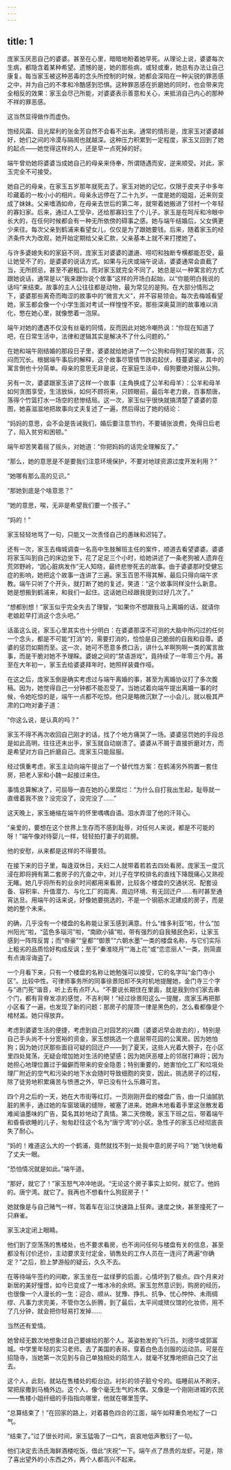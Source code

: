 ```yaml
---
---
---
```

title: 1
---




庞家玉厌恶自己的婆婆。甚至在心里，暗暗地盼着她早死。从理论上说，婆婆每次生病，都隐含着某种希望。遗憾的是，她的那些病，或轻或重，她总有办法让自己康复。每当家玉被这种恶毒的念头所控制的时候，她都会深陷在一种尖锐的罪恶感之中，并为自己的不孝和冷酷感到恐惧。这种罪恶感在折磨她的同时，也会带来完全相反的效果：家玉会尽己所能，对婆婆表示善意和关心，来抵消自己内心的那种不祥的罪恶感。

这当然显得做作而虚伪。

饱经风霜、目光犀利的张金芳自然不会看不出来。通常的情形是，庞家玉对婆婆越好，她们之间的冷漠与隔阂也就越深。这种压力积累到一定程度，家玉又回到了她的起点——她觉得这样的人，还是早一点死掉的好。

端午曾劝她将婆婆当成她自己的母亲来侍奉，所谓随遇而安，逆来顺受。对此，家玉完全不可接受。

她自己的母亲，在家玉五岁那年就死去了。家玉对她的记忆，仅限于皮夹子中多年珍藏着的一枚小小的相片。母亲永远停在了二十九岁。一度是她的姐姐，近来则变成了妹妹。父亲嗜酒如命，在母亲去世后的第二年，就带着她搬进了邻村一个年轻的寡妇家。后来，通过人工受孕，还给那寡妇生了个儿子。家玉是在呵斥和冷眼中长大的，在任何时候都会有一种无所依傍的碍事之感。她与端午结婚后，父女俩更少来往。每次父亲到鹤浦来看望女儿，仅仅是为了跟她要钱。后来，随着家玉的经济条件大为改观，她开始定期给父亲汇款，父亲基本上就不来打搅她了。

与许多婆媳失和的家庭不同，庞家玉对婆婆的邋遢、唠叨和独断专横都能忍受，最让她受不了的，是婆婆的说话方式。如果与元庆或端午说话，婆婆通常会直截了当，无所顾忌，甚至不避粗口。而对家玉就完全不同了。她总是以一种寓言的方式跟她说话，通常是以“我来跟你说个故事”这样的开场白起始，以“你能明白我说的话吗”来结束。故事的主人公往往都是动物，最为常见的是狗。在大部分情形之下，婆婆那些离奇而晦涩的故事中的“微言大义”，并不容易领会。每次去梅城看望她，家玉都会像一个小学生面对考试一样惶惶不安。那些深奥莫测的故事难以消化，憋在她心里，就像憋着一泡尿。

端午对她的遭遇不仅没有丝毫的同情，反而因此对她冷嘲热讽：“你现在知道了吧，在日常生活中，法律和逻辑其实是解决不了什么问题的。”

在她和端午刚结婚的那段日子里，婆婆就给她讲了一个公狗和母狗打架的故事，沉闷而冗长。根据端午事后的解释，这个故事尽管情节跌宕起伏，枝蔓婆娑，其中的寓言倒也十分简单。母亲的意思无非是说，在家庭生活中，母狗要绝对服从公狗。

另有一次，婆婆跟家玉讲了这样一个故事（主角换成了公羊和母羊）：公羊和母羊如何贪图享受，生活放纵，如何不顾将来，只顾眼前，最后年老力衰，百事颓唐，落得个竹篮打水一场空的悲惨结局。这一次，家玉似乎很快就搞清楚了婆婆的意图，她喜滋滋地把故事向丈夫复述了一遍，然后得出了她的结论：

“妈妈的意思，会不会是告诫我们，婚后要注意节约，不要铺张浪费，免得日后老了，陷入贫穷和困顿。”

端午却苦笑着摇了摇头，对她道：“你把妈妈的话完全理解反了。”

“那么，她的意思是不是要我们注意环境保护，不要对地球资源过度开发利用？”

“她哪有那么高的见识。”

“那她到底是个啥意思？”

“她的意思，唉，无非是希望我们要一个孩子。”

“妈的！”

家玉轻轻地骂了一句，只能又一次责怪自己的愚昧和迟钝了。

还有一次，家玉去梅城调查一名高中生肢解班主任的案件，顺道去看望婆婆。婆婆将家玉叫到自己的床边坐下，花了足足三个小时，给她讲述了一条老狗被人遗弃在荒郊野岭，“因心脏病发作”无人知晓，最终悲惨死去的故事。由于婆婆那时受健忘症的影响，她把这个故事一连讲了三遍。家玉百思不得其解，最后只得向端午求教。端午只听了个开头，就打断了她的复述，笑道：“这个故事同样没什么新意。她是想搬到鹤浦来，和我们一起住。这话她已经跟我提到过好几次了。”

“想都别想！”家玉似乎完全失去了理智，“如果你不想跟我马上离婚的话，就请你老娘趁早打消这个念头吧。”

话虽这么说，家玉心里其实也十分明白：在婆婆那深不可测的大脑中所闪过的任何一个念头，都是不可能“打消”的，需要打消的，恰恰是自己脆弱的自我和自尊。婆婆的惩罚如期而至。这一次，她可不愿意多费口舌，讲什么羊啊狗啊一类的寓言故事，而是干脆对她不予理睬。婆媳之间的“禁语游戏”，竟持续了一年零三个月。甚至在大年初一，家玉去给婆婆拜年时，她照样装聋作哑。

在这之后，庞家玉倒是确实考虑过与端午离婚的事，甚至为离婚协议打了多次腹稿。因为，她觉得自己一分钟都不能忍受了。当她试着向端午提出离婚一事的时候，令她吃惊的是，端午一点都不吃惊。他只是略微沉默了一小会儿，就以极其严肃的口吻对妻子道：

“你这么说，是认真的吗？”

家玉不得不再次收回自己刚才的话，找了个地方痛哭了一场。婆婆惩罚她的手段总是如此高明，往往还未出手，家玉就自动崩溃了。婆婆从不屑于直接折磨对方，而是希望对方自己折磨自己。庞家玉只能屈服。

经过慎重考虑，家玉主动向端午提出了一个替代性方案：在鹤浦另外购置一套住房，把老人家和小魏一起接过来住。

事情总算解决了，可屈辱一直在她的心里腐烂：“为什么自打我出生起，耻辱就一直缠着我不放？没完没了，没完没了……”

这天晚上，家玉蜷缩在端午的怀里喁喁自语。泪水弄湿了他的汗背心。

“亲爱的，要想在这个世界上生存而不感到耻辱，对任何人来说，都是不可能的呀！”端午像对待婴儿一样，轻轻拍打妻子的肩膀。

他的安慰，从来都是这样的不得要领。

在接下来的日子里，每逢双休日，夫妇二人就带着若若去四处看房。庞家玉一度沉浸在即将拥有第二套房子的亢奋之中，对儿子在学校排名的直线下降既痛心又熟视无睹。她几乎将所有的业余时间都用来看房，比较各个楼盘的交通状况、配套设备、容积率、升值潜力、与化工厂的距离、周边环境、有无回迁户……有时甚至通宵达旦。用端午的话来说，好像她要挑选的，不是一个钢筋水泥建成的房子，而是她的整个未来。

的确，几乎没有一个楼盘的名称能让家玉感到满意。什么“维多利亚”啦，什么“加州阳光”啦，“蓝色多瑙河”啦，“南欧小镇”啦，带有强烈的自我殖民色彩，让家玉感到一阵阵反胃；而“帝豪”“皇都”“御景”“六朝水墨”一类的楼盘名称，与它们实际上粗劣的品质恰好构成反讽；至于“秦淮晓月”“海上花”或“恋恋丽人”一类，则简直有点诲淫诲盗了。

一个月看下来，只有一个楼盘的名称让她勉强可以接受，它的名字叫“金门寺小区”。比较中性。可律师事务所的同事徐景阳却不失时机地提醒她，金门寺三个字与“进门死”谐音，听上去有点吓人。“不要说长期住在里面，就是我到你们家去串个门，都有背脊发凉的感觉，不吉利啊！”经过徐景阳这么一提醒，庞家玉再把那小区看了一遍，也发现了新的问题：那房子的屋顶一律是黑色的，怎么看都像是个棺材盖。她只得放弃。

考虑到婆婆生活的便捷，考虑到自己对园艺的兴趣（婆婆迟早会故去的），特别是自己手头尚不十分宽裕的资金，家玉想挑选一个底层带花园的公寓房。因为她怕狗；因为她讨厌那些面目可疑的回迁户——到了夏天，这些人光着大膀子，在小区里四处晃荡，无疑会增加她对生活的绝望感；因为她厌恶楼上的邻居打麻将；因为她担心地理位置过于偏僻而带来的安全隐患；特别重要的，她害怕化工厂和垃圾处理厂附近的空气和污染的地下水会随时导致细胞的突变，因此，挑选房子的过程，除了徒劳地积累痛苦与愤懑之外，早已没有什么乐趣可言。





四个月之后的一天，她在大市街等红灯。一页刚刚开盘的楼盘广告，由一只油腻肮脏的黑手，通过她的车窗玻璃的缝隙，被塞了进来。她麻木地看着手里这张散发着难闻油墨味的广告，莫名其妙地动了真情。第二天傍晚，家玉下班之后，带着端午和昏昏欲睡的儿子，匆匆赶往这个名为“唐宁湾”的小区。急性子的家玉已经彻底丧失了耐心。

“妈的！难道这么大的一个鹤浦，竟然就找不到一处我中意的房子吗？”她飞快地看了丈夫一眼。

“恐怕情况就是如此。”端午道。

“那好，就它了！”家玉怒气冲冲地说。“无论这个房子事实上如何，就它了。他妈的。唐宁湾。就它了。我再也不想看什么狗屁房子！”

她就像是与自己赌气一样，驾着车在沿江快速路上狂奔。速度之快，甚至撞死了一只麻雀。

家玉决定闭上眼睛。

他们到了空荡荡的售楼处，也不要求看房，也不询问任何与楼盘有关的信息，甚至都没有讨价还价，主动要求支付定金，销售处的工作人员在一连问了两遍“你确定？”之后，脸上梦游般的疑云，久久不去。

在等待端午签约的间歇，家玉坐在一盆绿萝的后面，心情坏到了极点。四个月来对新居的美好憧憬，如今已变成了一堆冰冷的余烬。家玉忽然意识到，购房的经历，也很像一个人漫长的一生：迎合、顺从、犹豫、挣扎、抗争、忧心忡忡、未雨绸缪、凡事力求完美，不管你怎么折腾，到了最后，太平间或殡仪馆的化妆师，用不了几分钟，就会把你轻易打发掉……

当然还有爱情。

她曾经无数次地想象过自己要嫁给的那个人。英姿勃发的飞行员。刘德华或郭富城。中学里年轻的实习老师。去了美国的表哥。穿着白色击剑服的运动员。可是在招隐寺，当她第一次见到与自己单独相处的陌生人，就毫不犹豫地把自己交了出去。

这个人，此刻，就站在售楼处的柜台边。衬衫的领子脏兮兮的。临睡前从不刷牙。常把尿撒到马桶外边。这个人，像个毫无生气的木偶，又像是一个刚刚进城的农民——售楼小姐纤细的手指指向哪里，他就在哪里签字。





“总算结束了！”在回家的路上，对着暮色四合的江面，端午如释重负地松了一口气。

“结束了。”过了很长时间，家玉猛吸了一口气，哀哀地低声敷衍了一句。

他们决定去汤氏海鲜酒楼吃饭，借此“庆祝”一下。端午点了昂贵的龙虾。可是，除了喜出望外的小东西之外，两个人都高兴不起来。